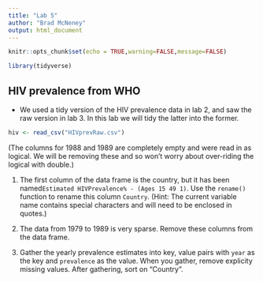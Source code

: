 ```yaml
---
title: "Lab 5"
author: "Brad McNeney"
output: html_document
---
```


```r
knitr::opts_chunk$set(echo = TRUE,warning=FALSE,message=FALSE)
```

```r
library(tidyverse)
```


## HIV prevalence from WHO

* We used a tidy version of the HIV prevalence data in lab 2, and
saw the raw version in lab 3. In this lab we will tidy the latter into the former.

```r
hiv <- read_csv("HIVprevRaw.csv")
```

(The columns for 1988 and 1989 are completely empty and 
were read in as logical. We will be removing these and so won't
worry about over-riding the logical with double.)


1. The first column of the data frame is the country, but it
has been named`Estimated HIVPrevalence% - (Ages 15 49 1)`.
Use the `rename()` function to rename this column  `Country`.
(Hint: The current variable name contains special characters
and will need to be enclosed in quotes.)


2. The data from 1979 to 1989 is very sparse. Remove these
columns from the data frame.

3. Gather the yearly prevalence estimates into key, value pairs
with `year` as the key and `prevalence` as the value. When
you gather, remove explicity missing values. After gathering,
sort on "Country". 

